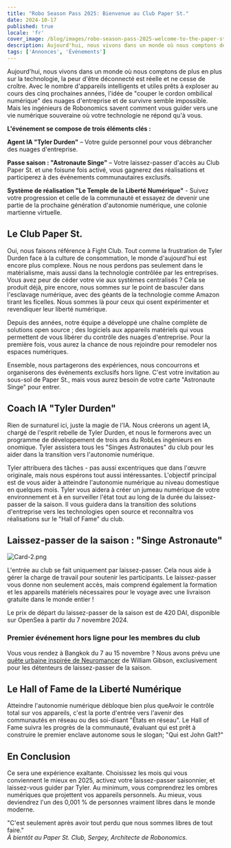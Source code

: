 ```yaml
---
title: "Robo Season Pass 2025: Bienvenue au Club Paper St."
date: 2024-10-17
published: true
locale: 'fr'
cover_image: /blog/images/robo-season-pass-2025-welcome-to-the-paper-st-club/cover.png
description: Aujourd'hui, nous vivons dans un monde où nous comptons de plus en plus sur la technologie, la peur d'être déconnecté est réelle et ne cesse de croître. Avec le nombre d'appareils intelligents et utiles prêts à exploser au cours des cinq prochaines années, l'idée de "couper le cordon ombilical numérique" des nuages d'entreprise et de survivre semble impossible.
tags: ['Annonces', 'Événements']
---
```


Aujourd'hui, nous vivons dans un monde où nous comptons de plus en plus sur la technologie, la peur d'être déconnecté est réelle et ne cesse de croître. Avec le nombre d'appareils intelligents et utiles prêts à exploser au cours des cinq prochaines années, l'idée de "couper le cordon ombilical numérique" des nuages d'entreprise et de survivre semble impossible.   
Mais les ingénieurs de Robonomics savent comment vous guider vers une vie numérique souveraine où votre technologie ne répond qu'à vous.

**L'événement se compose de trois éléments clés :**

**Agent IA "Tyler Durden"** – Votre guide personnel pour vous débrancher des nuages d'entreprise.

**Passe saison : "Astronaute Singe"** – Votre laissez-passer d'accès au Club Paper St. et une foisune fois activé, vous gagnerez des réalisations et participerez à des événements communautaires exclusifs.

**Système de réalisation "Le Temple de la Liberté Numérique"** - Suivez votre progression et celle de la communauté et essayez de devenir une partie de la prochaine génération d'autonomie numérique, une colonie martienne virtuelle.

## Le Club Paper St.   
Oui, nous faisons référence à Fight Club. Tout comme la frustration de Tyler Durden face à la culture de consommation, le monde d'aujourd'hui est encore plus complexe. Nous ne nous perdons pas seulement dans le matérialisme, mais aussi dans la technologie contrôlée par les entreprises. Vous avez peur de céder votre vie aux systèmes centralisés ? Cela se produit déjà, pire encore, nous sommes sur le point de basculer dans l'esclavage numérique, avec des géants de la technologie comme Amazon tirant les ficelles. Nous sommes là pour ceux qui osent expérimenter et revendiquer leur liberté numérique.

Depuis des années, notre équipe a développé une chaîne complète de solutions open source ; des logiciels aux appareils matériels qui vous permettent de vous libérer du contrôle des nuages d'entreprise. Pour la première fois, vous aurez la chance de nous rejoindre pour remodeler nos espaces numériques.

Ensemble, nous partagerons des expériences, nous concourrons et organiserons des événements exclusifs hors ligne. C'est votre invitation au sous-sol de Paper St., mais vous aurez besoin de votre carte "Astronaute Singe" pour entrer.

## Coach IA "Tyler Durden"   
Rien de surnaturel ici, juste la magie de l'IA. Nous créerons un agent IA, chargé de l'esprit rebelle de Tyler Durden, et nous le formerons avec un programme de développement de trois ans du RobLes ingénieurs en onomique. Tyler assistera tous les "Singes Astronautes" du club pour les aider dans la transition vers l'autonomie numérique.

Tyler attribuera des tâches - pas aussi excentriques que dans l'œuvre originale, mais nous espérons tout aussi intéressantes. L'objectif principal est de vous aider à atteindre l'autonomie numérique au niveau domestique en quelques mois. Tyler vous aidera à créer un jumeau numérique de votre environnement et à en surveiller l'état tout au long de la durée du laissez-passer de la saison. Il vous guidera dans la transition des solutions d'entreprise vers les technologies open source et reconnaîtra vos réalisations sur le "Hall of Fame" du club.

## Laissez-passer de la saison : "Singe Astronaute"

![Card-2.png](/blog/images/robo-season-pass-2025-welcome-to-the-paper-st-club/card-2.png)

L'entrée au club se fait uniquement par laissez-passer. Cela nous aide à gérer la charge de travail pour soutenir les participants. Le laissez-passer vous donne non seulement accès, mais comprend également la formation et les appareils matériels nécessaires pour le voyage avec une livraison gratuite dans le monde entier !

Le prix de départ du laissez-passer de la saison est de 420 DAI, disponible sur OpenSea à partir du 7 novembre 2024.

### Premier événement hors ligne pour les membres du club
Vous vous rendez à Bangkok du 7 au 15 novembre ? Nous avons prévu une [quête urbaine inspirée de Neuromancer](https://x.com/AIRA_Robonomics/status/1844293067009929439) de William Gibson, exclusivement pour les détenteurs de laissez-passer de la saison.

## Le Hall of Fame de la Liberté Numérique
Atteindre l'autonomie numérique débloque bien plus queAvoir le contrôle total sur vos appareils, c'est la porte d'entrée vers l'avenir des communautés en réseau ou des soi-disant "États en réseau". Le Hall of Fame suivra les progrès de la communauté, évaluant qui est prêt à construire le premier enclave autonome sous le slogan; "Qui est John Galt?"

## En Conclusion  
Ce sera une expérience exaltante. Choisissez les mois qui vous conviennent le mieux en 2025, activez votre laissez-passer saisonnier, et laissez-vous guider par Tyler. Au minimum, vous comprendrez les ombres numériques que projettent vos appareils personnels. Au mieux, vous deviendrez l'un des 0,001 % de personnes vraiment libres dans le monde moderne.

"C'est seulement après avoir tout perdu que nous sommes libres de tout faire."   
*À bientôt au Paper St. Club,
Sergey, Architecte de Robonomics.*
